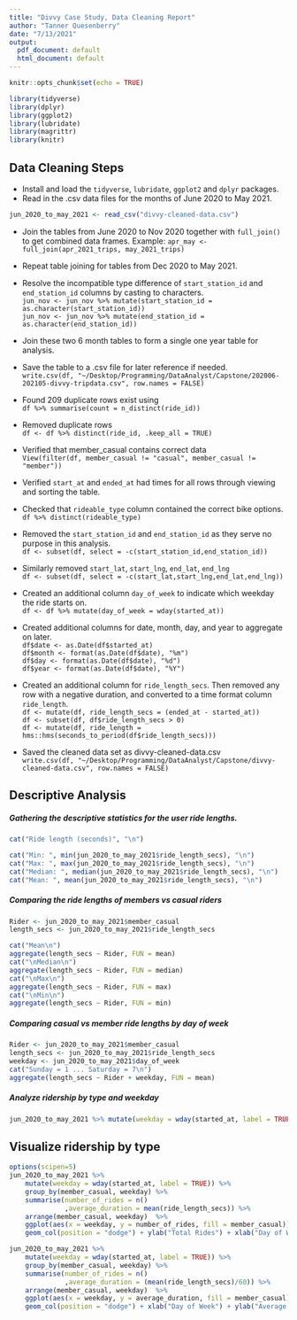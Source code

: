 ```yaml
---
title: "Divvy Case Study, Data Cleaning Report"
author: "Tanner Quesenberry"
date: "7/13/2021"
output:
  pdf_document: default
  html_document: default
---
```


```r
knitr::opts_chunk$set(echo = TRUE)
```

```r
library(tidyverse)
library(dplyr)
library(ggplot2)
library(lubridate)
library(magrittr)
library(knitr)
```

## Data Cleaning Steps

* Install and load the `tidyverse`, `lubridate`, `ggplot2` and `dplyr` packages.
* Read in the .csv data files for the months of June 2020 to May 2021.
``` r
jun_2020_to_may_2021 <- read_csv("divvy-cleaned-data.csv")
```
  
* Join the tables from June 2020 to Nov 2020 together with `full_join()` to get combined data frames.
Example: `apr_may <- full_join(apr_2021_trips, may_2021_trips)`
* Repeat table joining for tables from Dec 2020 to May 2021.
* Resolve the incompatible type difference of `start_station_id` and 
`end_station_id` columns by casting to characters.  
`jun_nov <- jun_nov %>% mutate(start_station_id = as.character(start_station_id))`  
`jun_nov <- jun_nov %>% mutate(end_station_id = as.character(end_station_id))`
* Join these two 6 month tables to form a single one year table for analysis.
* Save the table to a .csv file for later reference if needed.  
`write.csv(df, "~/Desktop/Programming/DataAnalyst/Capstone/202006-202105-divvy-tripdata.csv", row.names = FALSE)`  

* Found 209 duplicate rows exist using  
`df %>% summarise(count = n_distinct(ride_id))`
* Removed duplicate rows  
`df <- df %>% distinct(ride_id, .keep_all = TRUE)`
* Verified that member_casual contains correct data  
`View(filter(df, member_casual != "casual", member_casual != "member"))`
* Verified `start_at` and `ended_at` had times for all rows through viewing and sorting the table.
* Checked that `rideable_type` column contained the correct bike options.  
`df %>% distinct(rideable_type)`

* Removed the `start_station_id` and `end_station_id` as they serve no purpose in this analysis.  
`df <- subset(df, select = -c(start_station_id,end_station_id))`

* Similarly removed `start_lat`, `start_lng`, `end_lat`, `end_lng`  
`df <- subset(df, select = -c(start_lat,start_lng,end_lat,end_lng))`

* Created an additional column `day_of_week` to indicate which weekday the ride starts on.  
`df <- df %>% mutate(day_of_week = wday(started_at))`
   
* Created additional columns for date, month, day, and year to aggregate on later.  
`df$date <- as.Date(df$started_at)`  
`df$month <- format(as.Date(df$date), "%m")`  
`df$day <- format(as.Date(df$date), "%d")`  
`df$year <- format(as.Date(df$date), "%Y")`  
   
* Created an additional column for `ride_length_secs`. Then removed any row with a negative duration, and converted to a time format column `ride_length`.  
`df <- mutate(df, ride_length_secs = (ended_at - started_at))`  
`df <- subset(df, df$ride_length_secs > 0)`  
`df <- mutate(df, ride_length = hms::hms(seconds_to_period(df$ride_length_secs)))`  

* Saved the cleaned data set as divvy-cleaned-data.csv  
`write.csv(df, "~/Desktop/Programming/DataAnalyst/Capstone/divvy-cleaned-data.csv", row.names = FALSE)`


## Descriptive Analysis

##### Gathering the descriptive statistics for the user ride lengths.

``` r
cat("Ride length (seconds)", "\n")

cat("Min: ", min(jun_2020_to_may_2021$ride_length_secs), "\n")
cat("Max: ", max(jun_2020_to_may_2021$ride_length_secs), "\n")
cat("Median: ", median(jun_2020_to_may_2021$ride_length_secs), "\n")
cat("Mean: ", mean(jun_2020_to_may_2021$ride_length_secs), "\n")
```

##### Comparing the ride lengths of members vs casual riders

``` r
Rider <- jun_2020_to_may_2021$member_casual
length_secs <- jun_2020_to_may_2021$ride_length_secs

cat("Mean\n")
aggregate(length_secs ~ Rider, FUN = mean)
cat("\nMedian\n")
aggregate(length_secs ~ Rider, FUN = median)
cat("\nMax\n")
aggregate(length_secs ~ Rider, FUN = max)
cat("\nMin\n")
aggregate(length_secs ~ Rider, FUN = min)

```

##### Comparing casual vs member ride lengths by day of week

``` r
Rider <- jun_2020_to_may_2021$member_casual
length_secs <- jun_2020_to_may_2021$ride_length_secs
weekday <- jun_2020_to_may_2021$day_of_week
cat("Sunday = 1 ... Saturday = 7\n")
aggregate(length_secs ~ Rider + weekday, FUN = mean)
```


##### Analyze ridership by type and weekday

``` r
jun_2020_to_may_2021 %>% mutate(weekday = wday(started_at, label = TRUE)) %>% group_by(member_casual, weekday) %>% summarise(number_of_rides = n(), average_duration = mean(ride_length_secs)) %>% arrange(member_casual, weekday)
```


## Visualize ridership by type

```r
options(scipen=5)
jun_2020_to_may_2021 %>% 
    mutate(weekday = wday(started_at, label = TRUE)) %>% 
    group_by(member_casual, weekday) %>% 
    summarise(number_of_rides = n()
              ,average_duration = mean(ride_length_secs)) %>% 
    arrange(member_casual, weekday)  %>% 
    ggplot(aes(x = weekday, y = number_of_rides, fill = member_casual)) +
    geom_col(position = "dodge") + ylab("Total Rides") + xlab("Day of Week") +ggtitle("Total Rides Per Weekday")
```

```r
jun_2020_to_may_2021 %>% 
    mutate(weekday = wday(started_at, label = TRUE)) %>% 
    group_by(member_casual, weekday) %>% 
    summarise(number_of_rides = n()
              ,average_duration = (mean(ride_length_secs)/60)) %>% 
    arrange(member_casual, weekday)  %>% 
    ggplot(aes(x = weekday, y = average_duration, fill = member_casual)) +
    geom_col(position = "dodge") + xlab("Day of Week") + ylab("Average Ride Length (Minutes)") + ggtitle("Average Ride Time By Day")
```